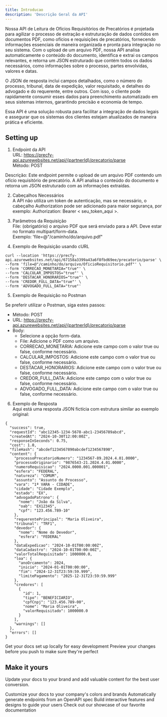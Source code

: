 ```yaml
---
title: Introducao
description: 'Descrição Geral da API'
---
```


Nossa API de Leitura de Ofícios Requisitórios de Precatórios é projetada para agilizar o processo de extração e estruturação de dados contidos em documentos PDF, como ofícios e requisições de precatórios, fornecendo informações essenciais de maneira organizada e pronta para integração no seu sistema. Com o upload de um arquivo PDF, nossa API analisa automaticamente o conteúdo do documento, identifica e extrai os campos relevantes, e retorna um JSON estruturado que contém todos os dados necessários, como informações sobre o processo, partes envolvidas, valores e datas.

O JSON de resposta inclui campos detalhados, como o número do processo, tribunal, data de expedição, valor requisitado, e detalhes do advogado e do requerente, entre outros. Com isso, o cliente pode rapidamente consumir esses dados para preenchimento automatizado em seus sistemas internos, garantindo precisão e economia de tempo.

Essa API é uma solução robusta para facilitar a integração de dados legais e assegurar que os sistemas dos clientes estejam atualizados de maneira prática e eficiente.

## Setting up

1. Endpoint da API <br/>
URL: https://precfy-api.azurewebsites.net/api/{partnerId}/precatorio/parse <br/>
Método: POST

Descrição: Este endpoint permite o upload de um arquivo PDF contendo um ofício requisitório de precatório. A API analisa o conteúdo do documento e retorna um JSON estruturado com as informações extraídas.

2. Cabeçalhos Necessários <br/>
A API não utiliza um token de autenticação, mas se necessário, o cabeçalho Authorization pode ser adicionado para maior segurança, por exemplo: Authorization: Bearer < seu_token_aqui >.

3. Parâmetros da Requisição <br/>
File: (obrigatório) o arquivo PDF que será enviado para a API. Deve estar no formato multipart/form-data. <br/>
Exemplo: 'file=@"/caminho/do/arquivo.pdf"

4. Exemplo de Requisição usando cURL

```mdx bash
curl --location 'https://precfy-api.azurewebsites.net/api/67158a3399a43a6f8fbd69ee/precatorio/parse' \
--form 'file=@"/caminho/do/arquivo/OficioRequisitorio.pdf"' \
--form 'CORRECAO_MONETARIA="true"' \
--form 'CALCULAR_IMPOSTOS="true"' \
--form 'DESTACAR_HONORARIOS="true"' \
--form 'CREDOR_FULL_DATA="true"' \
--form 'ADVOGADO_FULL_DATA="true"'
```

5. Exemplo de Requisição no Postman

Se preferir utilizar o Postman, siga estes passos:
- Método: POST
- URL: https://precfy-api.azurewebsites.net/api/{partnerId}/precatorio/parse
- Body: 
  - Selecione a opção form-data.
  - File: Adicione o PDF como um arquivo.
  - CORRECAO_MONETARIA: Adicione este campo com o valor true ou false, conforme necessário.
  - CALCULAR_IMPOSTOS: Adicione este campo com o valor true ou false, conforme necessário.
  - DESTACAR_HONORARIOS: Adicione este campo com o valor true ou false, conforme necessário.
  - CREDOR_FULL_DATA: Adicione este campo com o valor true ou false, conforme necessário.
  - ADVOGADO_FULL_DATA: Adicione este campo com o valor true ou false, conforme necessário.

6. Exemplo de Resposta <br/>
Aqui está uma resposta JSON fictícia com estrutura similar ao exemplo original:

```mdx bash
{
  "success": true,
  "requestId": "abc12345-1234-5678-abc1-23456789abcd",
  "createdAt": "2024-10-30T12:00:00Z",
  "responseInSeconds": 0.75,
  "cost": 1.0,
  "fileHash": "abcdef1234567890abcdef1234567890",
  "content": {
    "processoPrecatorioNumero": "1234567-89.2024.4.01.0000",
    "processoOriginario": "9876543-21.2024.4.01.0000",
    "numeroRequisicao": "2024.0000.001.000001",
    "esfera": "FEDERAL",
    "natureza": "COMUM",
    "assunto": "Assunto do Processo",
    "vara": "1ª VARA - CIDADE",
    "cidade": "Cidade Exemplo",
    "estado": "EX",
    "advogadoPatrono": {
      "nome": "João da Silva",
      "oab": "EX12345",
      "cpf": "123.456.789-10"
    },
    "requerentePrincipal": "Maria Oliveira",
    "tribunal": "TRF1",
    "devedor": {
      "nome": "Nome do Devedor",
      "esfera": "FEDERAL"
    },
    "dataExpedicao": "2024-10-01T00:00:00Z",
    "dataCadastro": "2024-10-01T00:00:00Z",
    "valorTotalRequisitado": 1000000.0,
    "loa": {
      "anoOrcamento": 2024,
      "inicio": "2024-01-01T00:00:00",
      "fim": "2024-12-31T23:59:59.999",
      "limitePagamento": "2025-12-31T23:59:59.999"
    },
    "credores": [
      {
        "id": 1,
        "tipo": "BENEFICIARIO",
        "cpfCnpj": "123.456.789-00",
        "nome": "Maria Oliveira",
        "valorRequisitado": 1000000.0
      }
    ],
    "warnings": []
  },
  "errors": []
}

```


<CardGroup cols={2}>
  <Card
    title="Edit Your Docs"
    icon="pen-to-square"
    href="https://mintlify.com/docs/quickstart"
  >
    Get your docs set up locally for easy development
  </Card>
  <Card
    title="Preview Changes"
    icon="image"
    href="https://mintlify.com/docs/development"
  >
    Preview your changes before you push to make sure they're perfect
  </Card>
</CardGroup>

## Make it yours

Update your docs to your brand and add valuable content for the best user conversion.

<CardGroup cols={2}>
  <Card
    title="Customize Style"
    icon="palette"
    href="https://mintlify.com/docs/settings/global"
  >
    Customize your docs to your company's colors and brands
  </Card>
  <Card
    title="Reference APIs"
    icon="code"
    href="https://mintlify.com/docs/api-playground/openapi"
  >
    Automatically generate endpoints from an OpenAPI spec
  </Card>
  <Card
    title="Add Components"
    icon="screwdriver-wrench"
    href="https://mintlify.com/docs/components/accordion"
  >
    Build interactive features and designs to guide your users
  </Card>
  <Card
    title="Get Inspiration"
    icon="stars"
    href="https://mintlify.com/customers"
  >
    Check out our showcase of our favorite documentation
  </Card>
</CardGroup>
